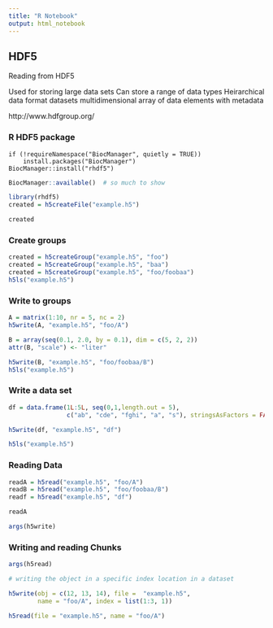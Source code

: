 ```yaml
---
title: "R Notebook"
output: html_notebook
---
```



## HDF5

Reading from HDF5

Used for storing large data sets
Can store a range of data types
Heirarchical data format
datasets multidimensional array of data elements with metadata

http://www.hdfgroup.org/ 

### R HDF5 package
```
if (!requireNamespace("BiocManager", quietly = TRUE))
    install.packages("BiocManager")
BiocManager::install("rhdf5")
```

```r
BiocManager::available()  # so much to show
```

```r
library(rhdf5)
created = h5createFile("example.h5")

created
```

### Create groups
```r
created = h5createGroup("example.h5", "foo")
created = h5createGroup("example.h5", "baa")
created = h5createGroup("example.h5", "foo/foobaa")
h5ls("example.h5")
```
### Write to groups
```r
A = matrix(1:10, nr = 5, nc = 2)
h5write(A, "example.h5", "foo/A")

B = array(seq(0.1, 2.0, by = 0.1), dim = c(5, 2, 2))
attr(B, "scale") <- "liter"

h5write(B, "example.h5", "foo/foobaa/B")
h5ls("example.h5")
```
### Write a data set
```r
df = data.frame(1L:5L, seq(0,1,length.out = 5),
                c("ab", "cde", "fghi", "a", "s"), stringsAsFactors = FALSE)

h5write(df, "example.h5", "df")

h5ls("example.h5")
```

### Reading Data
```r
readA = h5read("example.h5", "foo/A")
readB = h5read("example.h5", "foo/foobaa/B")
readf = h5read("example.h5", "df")

readA
```

```r
args(h5write)
```

### Writing and reading Chunks


```r
args(h5read)
```
```r
# writing the object in a specific index location in a dataset 

h5write(obj = c(12, 13, 14), file =  "example.h5",
        name = "foo/A", index = list(1:3, 1))

h5read(file = "example.h5", name = "foo/A")
```








